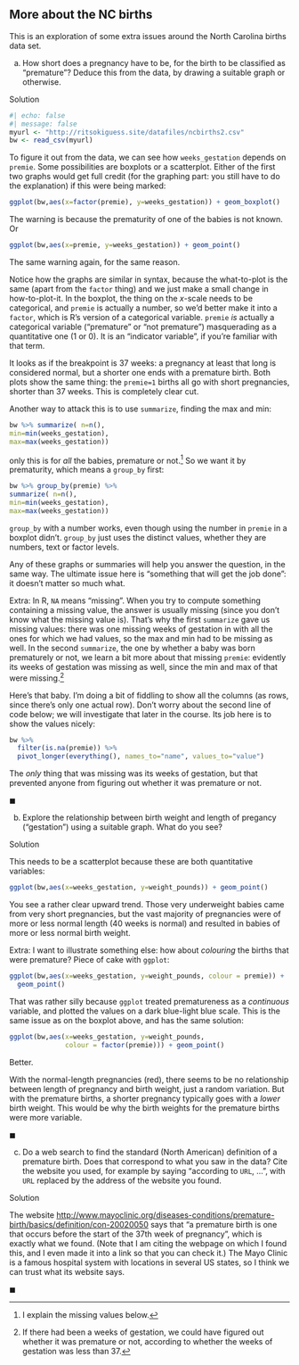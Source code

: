 ##  More about the NC births


 This is an exploration of
some extra issues around the North Carolina births data set.




(a) How short does a pregnancy have to be, for the birth to be
classified as "premature"? Deduce this from the data, by drawing a
suitable graph or otherwise. 



Solution

```r
#| echo: false
#| message: false
myurl <- "http://ritsokiguess.site/datafiles/ncbirths2.csv"
bw <- read_csv(myurl)
```



To figure it out from the data, we can
see how `weeks_gestation` depends
on `premie`. Some possibilities are boxplots or a
scatterplot. Either of the first two graphs would get full credit (for
the graphing part: you still have to do the explanation) if this
were being marked:

```r
ggplot(bw,aes(x=factor(premie), y=weeks_gestation)) + geom_boxplot()
```   

The warning is because the prematurity of one of the babies is not known.
Or

```r
ggplot(bw,aes(x=premie, y=weeks_gestation)) + geom_point()
``` 

The same warning again, for the same reason.

Notice how the graphs are similar in syntax, because the
what-to-plot is the same (apart from the `factor` thing) and we
just make a small change in 
how-to-plot-it. In the boxplot, the thing on the $x$-scale needs to be
categorical, and `premie` is actually a number, so we'd better
make it into a `factor`, which is R's version of a categorical
variable. 
`premie` *is* actually a categorical variable ("premature" or
"not premature")
masquerading as a quantitative one (1 or 0). It is an "indicator variable", if
you're familiar with that term.

It looks as if the breakpoint is 37 weeks: a pregnancy at least that
long is considered normal, but a shorter one ends with a premature
birth. Both plots show the same thing: the `premie=1` births
all go with short pregnancies, shorter than 37 weeks. This is
completely clear cut.

Another way to attack this is to use `summarize`, finding the
max and min:

```r
bw %>% summarize( n=n(),
min=min(weeks_gestation),
max=max(weeks_gestation))
``` 

only this is for *all* the babies, premature or not.^[I  explain the missing values below.] So we want it by prematurity,
which means a `group_by` first:

```r
bw %>% group_by(premie) %>%
summarize( n=n(),
min=min(weeks_gestation),
max=max(weeks_gestation))
```  

`group_by` with a number works, even though using the number
in `premie` in a boxplot didn't. `group_by` just uses
the distinct values, whether they are numbers, text or factor levels.

Any of these graphs or summaries will help you answer the question, in
the same way. The ultimate issue here is "something that will get the job done": it doesn't matter so much what.

Extra: In R, `NA` means "missing". When you try to compute something
containing a missing value, the answer is usually missing (since you
don't know what the missing value is). That's why the first
`summarize` gave us missing values: there was one missing weeks
of gestation in with all the ones for which we had values, so the max
and min had to be missing as well. In the second `summarize`,
the one by whether a baby was born prematurely or not, we learn a bit
more about that missing `premie`: evidently its weeks of
gestation was missing as well, since the min and max of that were
missing.^[If there had been a weeks of gestation, we could have figured out whether it was premature or not, according to whether the weeks of gestation was less than 37.]

Here's that baby. I'm doing a bit of fiddling to show all the columns
(as rows, since there's only one actual row). Don't worry about the
second line of code below; we will investigate that later in the course. Its job here is to show the values nicely:

```r
bw %>% 
  filter(is.na(premie)) %>% 
  pivot_longer(everything(), names_to="name", values_to="value")
``` 

The *only* thing that was missing was its weeks of gestation, but
that prevented anyone from figuring out whether it was premature or
not. 
                            
$\blacksquare$

(b) Explore the relationship between birth weight and
length of pregancy ("gestation") using a suitable graph. What do you
see?



Solution



This needs
to be a scatterplot because these are both quantitative variables:

```r
ggplot(bw,aes(x=weeks_gestation, y=weight_pounds)) + geom_point()
``` 

You see a rather clear upward trend. Those very underweight babies
came from very short pregnancies, but the vast majority of pregnancies
were of more or less normal length (40 weeks is normal) and resulted
in babies of more or less normal birth weight.

Extra: I want to illustrate something else: how about *colouring* the
births that were premature? Piece of cake with `ggplot`:

```r
ggplot(bw,aes(x=weeks_gestation, y=weight_pounds, colour = premie)) + 
  geom_point()
``` 

That was rather silly because `ggplot` treated prematureness as a *continuous* variable, and plotted the values on a dark blue-light blue scale. This is the same issue as on the boxplot above, and has the same solution:

```r
ggplot(bw,aes(x=weeks_gestation, y=weight_pounds, 
              colour = factor(premie))) + geom_point()
``` 

Better.

With the normal-length pregnancies (red), there seems to be no
relationship between length of pregnancy and birth weight, just a
random variation. But with the premature births, a shorter pregnancy
typically goes with a *lower* birth weight. This would be why the
birth weights for the premature births were more variable.


$\blacksquare$

(c) Do a web search to find the standard (North American)
definition of a premature birth. Does that correspond to what you saw
in the data? Cite the website you used, for example by saying
"according to `URL`, ...", with `URL` replaced by
the address of the website you found.



Solution


The website [http://www.mayoclinic.org/diseases-conditions/premature-birth/basics/definition/con-20020050](http://www.mayoclinic.org/diseases-conditions/premature-birth/basics/definition/con-20020050)
says that "a premature birth is one that occurs before the start of the 37th week of pregnancy", 
which is exactly what we found. (Note
that I am citing the webpage on which I found this, and I even made it
into a link so that you can check it.) The Mayo Clinic is a famous
hospital system with locations in several US states, so I think we can
trust what its website says.

$\blacksquare$


